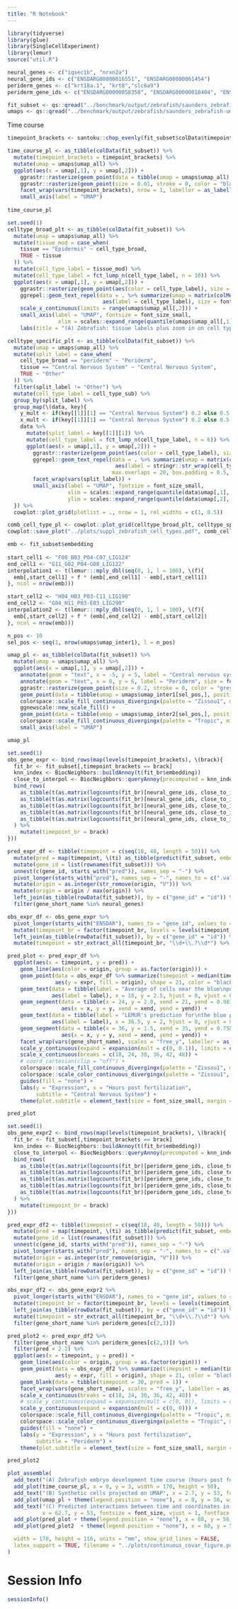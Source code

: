 ```yaml
---
title: "R Notebook"
---
```


```r
library(tidyverse)
library(glue)
library(SingleCellExperiment)
library(lemur)
source("util.R")
```

```r
neural_genes <- c("iqsec1b", "nrxn2a")
neural_gene_ids <- c("ENSDARG00000016551", "ENSDARG00000061454")
periderm_genes <- c("krt18a.1", "krt8","slc6a9")
periderm_gene_ids <- c("ENSDARG00000058358", "ENSDARG00000018404", "ENSDARG00000018534")
```




```r
fit_subset <- qs::qread("../benchmark/output/zebrafish/saunders_zebrafish-fit_5_genes.qs")
umaps <- qs::qread("../benchmark/output/zebrafish/saunders_zebrafish-umap_embeddings.qs")
```


Time course

```r
timepoint_brackets <- santoku::chop_evenly(fit_subset$colData$timepoint, intervals = 5)

time_course_pl <- as_tibble(colData(fit_subset)) %>%
  mutate(timepoint_brackets = timepoint_brackets) %>%
  mutate(umap = umaps$umap_all) %>%
  ggplot(aes(x = umap[,1], y = umap[,2])) +
    ggrastr::rasterize(geom_point(data = tibble(umap = umaps$umap_all), size = 0.1, stroke = 0, color = "grey85"), dpi = 300) +
    ggrastr::rasterize(geom_point(size = 0.01, stroke = 0, color = "black", alpha = 0.3), dpi = 600) +
    facet_wrap(vars(timepoint_brackets), nrow = 1, labeller = as_labeller(\(x) paste0("Timepoints: ", x))) +
    small_axis(label = "UMAP")
  
time_course_pl
```

```r
set.seed(1)
celltype_broad_plt <- as_tibble(colData(fit_subset)) %>%
  mutate(umap = umaps$umap_all) %>%
  mutate(tissue_mod = case_when(
    tissue == "Epidermis" ~ cell_type_broad,
    TRUE ~ tissue
  )) %>%
  mutate(cell_type_label = tissue_mod) %>%
  mutate(cell_type_label = fct_lump_n(cell_type_label, n = 10)) %>%
  ggplot(aes(x = umap[,1], y = umap[,2])) +
    ggrastr::rasterize(geom_point(aes(color = cell_type_label), size = 0.01, stroke = 0, show.legend = FALSE), dpi = 600) +
    ggrepel::geom_text_repel(data = . %>% summarize(umap = matrix(colMedians(umap), nrow = 1), .by = cell_type_label), 
                              aes(label = cell_type_label), size = font_size_tiny / .pt, show.legend = FALSE, max.overlaps = 100) +
    scale_x_continuous(limits = range(umaps$umap_all[,2])) +
    small_axis(label = "UMAP", fontsize = font_size_small,
                xlim = scales::expand_range(quantile(umaps$umap_all[,1], c(0.01, 0.99)), mul = 0)) +
    labs(title = "(A) Zebrafish: tissue labels plus zoom in on cell types in central nervous system and periderm") 

celltype_specific_plt <- as_tibble(colData(fit_subset)) %>%
  mutate(umap = umaps$umap_all) %>%
  mutate(split_label = case_when(
    cell_type_broad == "periderm" ~ "Periderm",
    tissue == "Central Nervous System" ~ "Central Nervous System",
    TRUE ~ "Other"
  )) %>%
  filter(split_label != "Other") %>%
  mutate(cell_type_label = cell_type_sub) %>%
  group_by(split_label) %>%
  group_map(\(data, key){
    y_mult <- if(key[[1]][1] == "Central Nervous System") 0.2 else 0.5
    x_mult <- if(key[[1]][1] == "Central Nervous System") 0.2 else 0.5
    data %>%
      mutate(split_label = key[[1]][1]) %>%
      mutate(cell_type_label = fct_lump_n(cell_type_label, n = 6)) %>%
      ggplot(aes(x = umap[,1], y = umap[,2])) +
        ggrastr::rasterize(geom_point(aes(color = cell_type_label), size = 0.01, stroke = 0, show.legend = FALSE), dpi = 600) +
        ggrepel::geom_text_repel(data = . %>% summarize(umap = matrix(colMedians(umap), nrow = 1), .by = c(split_label, cell_type_label)), 
                                  aes(label = stringr::str_wrap(cell_type_label, 20)), size = font_size_tiny / .pt, 
                                 max.overlaps = 20, box.padding = 0.5, show.legend = FALSE) +
        facet_wrap(vars(split_label)) +
        small_axis(label = "UMAP", fontsize = font_size_small, 
                   xlim = scales::expand_range(quantile(data$umap[,1], c(0.05, 0.95)), mul = x_mult),
                   ylim = scales::expand_range(quantile(data$umap[,2], c(0.05, 0.95)), mul = y_mult))
  }) %>%
  cowplot::plot_grid(plotlist = ., nrow = 1, rel_widths = c(1, 0.5))

comb_cell_type_pl <- cowplot::plot_grid(celltype_broad_plt, celltype_specific_plt, nrow = 1, rel_widths = c(1.1, 2))
cowplot::save_plot("../plots/suppl_zebrafish_cell_types.pdf", comb_cell_type_pl, base_height = 8, base_width = 17, units = "cm", ncol = 1)
```



```r
emb <- fit_subset$embedding
  
start_cell1 <- "F08_B03_P04-C07_LIG124"
end_cell1 <- "G11_G02_P04-G08_LIG122"
interpolation1 <- t(lemur:::mply_dbl(seq(0, 1, l = 100), \(f){
  emb[,start_cell1] + f * (emb[,end_cell1] - emb[,start_cell1])
}, ncol = nrow(emb)))

start_cell2 <- "H04_H03_P03-C11_LIG190"
end_cell2 <- "G04_H11_P03-E03_LIG290"
interpolation2 <- t(lemur:::mply_dbl(seq(0, 1, l = 100), \(f){
  emb[,start_cell2] + f * (emb[,end_cell2] - emb[,start_cell2])
}, ncol = nrow(emb)))
```


```r
n_pos <- 10
sel_pos <- seq(1, nrow(umaps$umap_inter1), l = n_pos)

umap_pl <- as_tibble(colData(fit_subset)) %>%
  mutate(umap = umaps$umap_all) %>%
  ggplot(aes(x = umap[,1], y = umap[,2])) +
    annotate(geom = "text", x = -5, y = 5, label = "Central nervous system", size = font_size_small / .pt) +
    annotate(geom = "text", x = 8, y = 6, label = "Periderm", size = font_size_small / .pt) +
    ggrastr::rasterize(geom_point(size = 0.2, stroke = 0, color = "grey85"), dpi = 600) +
    geom_point(data = tibble(umap = umaps$umap_inter1[sel_pos,], position = seq(0, 1, l = n_pos)), aes(fill = position), shape = 21, color = "black", size = 1.3, stroke = 0.1) +
    colorspace::scale_fill_continuous_divergingx(palette = "Zissou1", mid = 0.5) +
    ggnewscale::new_scale_fill() +
    geom_point(data = tibble(umap = umaps$umap_inter2[sel_pos,], position = seq(0, 1, l = n_pos)), aes(fill = position), shape = 21, color = "black", size = 1.3, stroke = 0.1) +
    colorspace::scale_fill_continuous_divergingx(palette = "Tropic", mid = 0.5) +
    small_axis(label = "UMAP") 

umap_pl
```



```r
set.seed(1)
obs_gene_expr <- bind_rows(map(levels(timepoint_brackets), \(brack){
  fit_br <- fit_subset[,timepoint_brackets == brack]
  knn_index <- BiocNeighbors::buildAnnoy(t(fit_br$embedding))
  close_to_interpol <- BiocNeighbors::queryAnnoy(precomputed = knn_index, query = t(interpolation1), k = 50, get.index = TRUE, get.distance = FALSE)$index
  bind_rows(
    as_tibble(t(as.matrix(logcounts(fit_br)[neural_gene_ids, close_to_interpol[1,]]))) %>% mutate(origin = 0),
    as_tibble(t(as.matrix(logcounts(fit_br)[neural_gene_ids, close_to_interpol[round(ncol(interpolation1) * 0.25),]]))) %>% mutate(origin = 0.25),
    as_tibble(t(as.matrix(logcounts(fit_br)[neural_gene_ids, close_to_interpol[round(ncol(interpolation1) * 0.5),]]))) %>% mutate(origin = 0.5),
    as_tibble(t(as.matrix(logcounts(fit_br)[neural_gene_ids, close_to_interpol[round(ncol(interpolation1) * 0.75),]]))) %>% mutate(origin = 0.75),
    as_tibble(t(as.matrix(logcounts(fit_br)[neural_gene_ids, close_to_interpol[round(ncol(interpolation1)),]]))) %>% mutate(origin = 1),
  ) %>%
    mutate(timepoint_br = brack)
}))

pred_expr_df <- tibble(timepoint = c(seq(18, 48, length = 50))) %>%
  mutate(pred = map(timepoint, \(ti) as_tibble(predict(fit_subset, embedding = interpolation1[,sel_pos], newcondition = cond(timepoint = ti))))) %>%
  mutate(gene_id = list(rownames(fit_subset))) %>%
  unnest(c(gene_id, starts_with("pred")), names_sep = "-") %>%
  pivot_longer(starts_with("pred"), names_sep = "-", names_to = c(".value", "origin")) %>%
  mutate(origin = as.integer(str_remove(origin, "V"))) %>%
  mutate(origin = origin / max(origin)) %>%
  left_join(as_tibble(rowData(fit_subset)), by = c("gene_id" = "id")) %>%
  filter(gene_short_name %in% neural_genes)

obs_expr_df <- obs_gene_expr %>%
  pivot_longer(starts_with("ENSDAR"), names_to = "gene_id", values_to = "expr") %>%
  mutate(timepoint_br = factor(timepoint_br, levels = levels(timepoint_brackets))) %>%
  left_join(as_tibble(rowData(fit_subset)), by = c("gene_id" = "id")) %>% 
  mutate(timepoint = str_extract_all(timepoint_br, "\\d+\\.?\\d*") %>% map_dbl(\(x) mean(as.numeric(x))))

pred_plot <- pred_expr_df %>%
  ggplot(aes(x = timepoint, y = pred)) +
    geom_line(aes(color = origin, group = as.factor(origin))) +
    geom_point(data = obs_expr_df %>% summarize(timepoint = median(timepoint), expr = mean(expr), .by = c(gene_short_name, timepoint_br, origin)),
               aes(y = expr, fill = origin), shape = 21, color = "black", size = 2) +
    geom_text(data = tibble(label = "Average of cells near the blue\nposition for timepoints 18h-24h.", gene_short_name = "iqsec1b"),
              aes(label = label), x = 18, y = 2.5, hjust = 0, vjust = 0.5, size = font_size_tiny / .pt) +
    geom_segment(data = tibble(x = 24, y = 2.0, xend = 21, yend = 0.983, gene_short_name = "iqsec1b"),
                 aes(x = x, y = y, xend = xend, yend = yend)) +
    geom_text(data = tibble(label = "LEMUR's prediction for\nthe blue position at 35h", gene_short_name = "iqsec1b"),
              aes(label = label), x = 36.5, y = 2, hjust = 0, vjust = 0.5, size = font_size_tiny / .pt) +
    geom_segment(data = tibble(x = 36, y = 1.5, xend = 35, yend = 0.758, gene_short_name = "iqsec1b"),
                 aes(x = x, y = y, xend = xend, yend = yend)) +
    facet_wrap(vars(gene_short_name), scales = "free_y", labeller = as_labeller(\(x)glue("\\emph{{{x}}}"))) +
    scale_y_continuous(expand = expansion(mult = c(0, 0.1)), limits = c(0, 3)) +
    scale_x_continuous(breaks = c(18, 24, 30, 36, 42, 48)) +
    # coord_cartesian(clip = "off") +
    colorspace::scale_fill_continuous_divergingx(palette = "Zissou1", mid = 0.5) +
    colorspace::scale_color_continuous_divergingx(palette = "Zissou1", mid = 0.5) +
    guides(fill = "none") +
    labs(y = "Expression", x = "Hours post fertilization",
         subtitle = "Central Nervous System") +
    theme(plot.subtitle = element_text(size = font_size_small, margin = margin(t = 0, unit = "mm")))

pred_plot
```



```r
set.seed(1)
obs_gene_expr2 <- bind_rows(map(levels(timepoint_brackets), \(brack){
  fit_br <- fit_subset[,timepoint_brackets == brack]
  knn_index <- BiocNeighbors::buildAnnoy(t(fit_br$embedding))
  close_to_interpol <- BiocNeighbors::queryAnnoy(precomputed = knn_index, query = t(interpolation2), k = 50, get.index = TRUE, get.distance = FALSE)$index
  bind_rows(
    as_tibble(t(as.matrix(logcounts(fit_br)[periderm_gene_ids, close_to_interpol[1,]]))) %>% mutate(origin = 0),
    as_tibble(t(as.matrix(logcounts(fit_br)[periderm_gene_ids, close_to_interpol[round(ncol(interpolation2) * 0.25),]]))) %>% mutate(origin = 0.25),
    as_tibble(t(as.matrix(logcounts(fit_br)[periderm_gene_ids, close_to_interpol[round(ncol(interpolation2) * 0.5),]]))) %>% mutate(origin = 0.5),
    as_tibble(t(as.matrix(logcounts(fit_br)[periderm_gene_ids, close_to_interpol[round(ncol(interpolation2) * 0.75),]]))) %>% mutate(origin = 0.75),
    as_tibble(t(as.matrix(logcounts(fit_br)[periderm_gene_ids, close_to_interpol[round(ncol(interpolation2)),]]))) %>% mutate(origin = 1),
  ) %>%
    mutate(timepoint_br = brack)
}))

pred_expr_df2 <- tibble(timepoint = c(seq(18, 48, length = 50))) %>%
  mutate(pred = map(timepoint, \(ti) as_tibble(predict(fit_subset, embedding = interpolation2[,sel_pos], newcondition = cond(timepoint = ti))))) %>%
  mutate(gene_id = list(rownames(fit_subset))) %>%
  unnest(c(gene_id, starts_with("pred")), names_sep = "-") %>%
  pivot_longer(starts_with("pred"), names_sep = "-", names_to = c(".value", "origin")) %>%
  mutate(origin = as.integer(str_remove(origin, "V"))) %>%
  mutate(origin = origin / max(origin)) %>%
  left_join(as_tibble(rowData(fit_subset)), by = c("gene_id" = "id")) %>%
  filter(gene_short_name %in% periderm_genes)

obs_expr_df2 <- obs_gene_expr2 %>%
  pivot_longer(starts_with("ENSDAR"), names_to = "gene_id", values_to = "expr") %>%
  mutate(timepoint_br = factor(timepoint_br, levels = levels(timepoint_brackets))) %>%
  left_join(as_tibble(rowData(fit_subset)), by = c("gene_id" = "id")) %>% 
  mutate(timepoint = str_extract_all(timepoint_br, "\\d+\\.?\\d*") %>% map_dbl(\(x) mean(as.numeric(x)))) %>%
  filter(gene_short_name %in% periderm_genes[c(2,3)])

pred_plot2 <- pred_expr_df2 %>%
  filter(gene_short_name %in% periderm_genes[c(2,3)]) %>%
  filter(pred < 2.2) %>%
  ggplot(aes(x = timepoint, y = pred)) +
    geom_line(aes(color = origin, group = as.factor(origin))) +
    geom_point(data = obs_expr_df2 %>% summarize(timepoint = median(timepoint), expr = mean(expr), .by = c(gene_short_name, timepoint_br, origin)),
               aes(y = expr, fill = origin), shape = 21, color = "black", size = 2) +
    geom_blank(data = tibble(timepoint = 30, pred = 1)) +
    facet_wrap(vars(gene_short_name), scales = "free_y", labeller = as_labeller(\(x)glue("\\emph{{{x}}}"))) +
    scale_x_continuous(breaks = c(18, 24, 30, 36, 42, 48)) +
    # scale_y_continuous(expand = expansion(mult = c(0, 0)), limits = c(0, 2.2)) +
    scale_y_continuous(expand = expansion(mult = c(0, 0))) +
    colorspace::scale_fill_continuous_divergingx(palette = "Tropic", mid = 0.5) +
    colorspace::scale_color_continuous_divergingx(palette = "Tropic", mid = 0.5) +
    guides(fill = "none") +
    labs(y = "Expression", x = "Hours post fertilization",
         subtitle = "Periderm") +
    theme(plot.subtitle = element_text(size = font_size_small, margin = margin(t = 0, unit = "mm")))

pred_plot2
```



```r
plot_assemble(
  add_text("(A) Zebrafish embryo development time course (hours post fertilization)", x = 2.7, y = 1, fontsize = font_size, vjust = 1, fontface = "bold"),
  add_plot(time_course_pl, x = 0, y = 3, width = 170, height = 50),
  add_text("(B) Synthetic cells projected on UMAP", x = 2.7, y = 53, fontsize = font_size, vjust = 1, fontface = "bold"),
  add_plot(umap_pl + theme(legend.position = "none"), x = 0, y = 56, width = 60, height = 57),
  add_text("(C) Predicted interactions between time and coordinates in latent space",
           x = 62.7, y = 53, fontsize = font_size, vjust = 1, fontface = "bold"),
  add_plot(pred_plot + theme(legend.position = "none"), x = 60, y = 56, width = 110, height = 30.5),
  add_plot(pred_plot2  + theme(legend.position = "none"), x = 60, y = 55+30.5, width = 110, height = 30.5),

  width = 170, height = 116, units = "mm", show_grid_lines = FALSE,
  latex_support = TRUE, filename = "../plots/continuous_covar_figure.pdf"
)

```



# Session Info

```r
sessionInfo()
```

